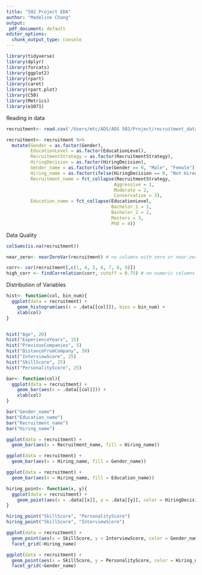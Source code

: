 ```yaml
---
title: "502 Project EDA"
author: "Madeline Chang"
output:
 pdf_document: default
editor_options: 
  chunk_output_type: console
---
```


```r
library(tidyverse)
library(dplyr)
library(forcats)
library(ggplot2)
library(rpart)
library(caret)
library(rpart.plot)
library(C50)
library(Metrics)
library(e1071)
```

Reading in data

```r
recruitment<- read.csv('/Users/mtc/ADS/ADS 502/Project/recruitment_data.csv')

recruitment<- recruitment %>%
  mutate(Gender = as.factor(Gender),
         EducationLevel = as.factor(EducationLevel),
         RecruitmentStrategy = as.factor(RecruitmentStrategy),
         HiringDecision = as.factor(HiringDecision),
         Gender_name = as.factor(ifelse(Gender == 0, "Male", "Female")),
         Hiring_name = as.factor(ifelse(HiringDecision == 0, "Not Hired", "Hired")),
         Recruitment_name = fct_collapse(RecruitmentStrategy,
                                        Aggressive = 1,
                                        Moderate = 2,
                                        Conservative = 3),
         Education_name = fct_collapse(EducationLevel,
                                       Bachelor_1 = 1,
                                       Bachelor_2 = 2,
                                       Masters = 3,
                                       PhD = 4))
```

Data Quality

```r
colSums(is.na(recruitment))
```

```r
near_zero<- nearZeroVar(recruitment) # no columns with zero or near-zero variance

corr<- cor(recruitment[,c(1, 4, 5, 6, 7, 8, 9)])
high_corr <- findCorrelation(corr, cutoff = 0.75) # no numeric columns with high correlation with each other
```


Distribution of Variables

```r
hist<- function(col, bin_num){
  ggplot(data = recruitment) +
    geom_histogram(aes(x = .data[[col]]), bins = bin_num) +
    xlab(col)
}


hist("Age", 20)
hist("ExperienceYears", 15)
hist("PreviousCompanies", 5)
hist("DistanceFromCompany", 30)
hist("InterviewScore", 25)
hist("SkillScore", 25)
hist("PersonalityScore", 25)
```

```r
bar<- function(col){
  ggplot(data = recruitment) +
    geom_bar(aes(x = .data[[col]])) +
    xlab(col)
}

bar("Gender_name")
bar("Education_name")
bar("Recruitment_name")
bar("Hiring_name")
```

```r
ggplot(data = recruitment) +
  geom_bar(aes(x = Recruitment_name, fill = Hiring_name))

ggplot(data = recruitment) +
  geom_bar(aes(x = Hiring_name, fill = Gender_name))

ggplot(data = recruitment) +
  geom_bar(aes(x = Hiring_name, fill = Education_name))
```

```r
hiring_point<- function(x, y){
  ggplot(data = recruitment) +
    geom_point(aes(x = .data[[x]], y = .data[[y]], color = HiringDecision))
}

hiring_point("SkillScore", "PersonalityScore")
hiring_point("SkillScore", "InterviewScore")
```


```r
ggplot(data = recruitment) +
  geom_point(aes(x = SkillScore, y = InterviewScore, color = Gender_name))+
  facet_grid(~Hiring_name)

ggplot(data = recruitment) +
  geom_point(aes(x = SkillScore, y = PersonalityScore, color = Hiring_name)) +
  facet_grid(~Gender_name)
```



